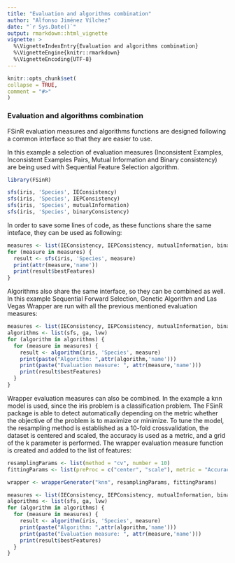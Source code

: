 ```yaml
---
title: "Evaluation and algorithms combination"
author: "Alfonso Jiménez Vílchez"
date: "`r Sys.Date()`"
output: rmarkdown::html_vignette
vignette: >
  %\VignetteIndexEntry{Evaluation and algorithms combination}
  %\VignetteEngine{knitr::rmarkdown}
  %\VignetteEncoding{UTF-8}
---
```

  
  ```r
knitr::opts_chunk$set(
  collapse = TRUE,
  comment = "#>"
)
```

### Evaluation and algorithms combination

FSinR evaluation measures and algorithms functions are designed following a common interface so that they are easier to use.

In this example a selection of evaluation measures (Inconsistent Examples, Inconsistent Examples Pairs, Mutual Information and Binary consistency) are being used with Sequential Feature Selection algorithm.

```r
library(FSinR)

sfs(iris, 'Species', IEConsistency)
sfs(iris, 'Species', IEPConsistency)
sfs(iris, 'Species', mutualInformation)
sfs(iris, 'Species', binaryConsistency)
```

In order to save some lines of code, as these functions share the same inteface, they can be used as following:
```r
measures <- list(IEConsistency, IEPConsistency, mutualInformation, binaryConsistency)
for (measure in measures) {
  result <- sfs(iris, 'Species', measure)
  print(attr(measure,'name'))
  print(result$bestFeatures)
}
```

Algorithms also share the same interface, so they can be combined as well. In this example Sequential Forward Selection, Genetic Algorithm and Las Vegas Wrapper are run with all the previous mentioned evaluation measures:
```r
measures <- list(IEConsistency, IEPConsistency, mutualInformation, binaryConsistency)
algorithms <- list(sfs, ga, lvw)
for (algorithm in algorithms) {
  for (measure in measures) {
    result <- algorithm(iris, 'Species', measure)
    print(paste("Algorithm: ",attr(algorithm,'name')))
    print(paste("Evaluation measure: ", attr(measure,'name')))
    print(result$bestFeatures)
  }
}
```

Wrapper evaluation measures can also be combined. In the example a knn model is used, since the iris problem is a classification problem. The FSinR package is able to detect automatically depending on the metric whether the objective of the problem is to maximize or minimize. To tune the model, the resampling method is established as a 10-fold crossvalidation, the dataset is centered and scaled, the accuracy is used as a metric, and a grid of the k parameter is performed.
The wrapper evaluation measure function is created and added to the list of features:

```r
resamplingParams <- list(method = "cv", number = 10)
fittingParams <- list(preProc = c("center", "scale"), metric = "Accuracy", tuneGrid = expand.grid(k = c(1:20)))

wrapper <- wrapperGenerator("knn", resamplingParams, fittingParams)

measures <- list(IEConsistency, IEPConsistency, mutualInformation, binaryConsistency, wrapper)
algorithms <- list(sfs, ga, lvw)
for (algorithm in algorithms) {
  for (measure in measures) {
    result <- algorithm(iris, 'Species', measure)
    print(paste("Algorithm: ",attr(algorithm,'name')))
    print(paste("Evaluation measure: ", attr(measure,'name')))
    print(result$bestFeatures)
  }
}
```
